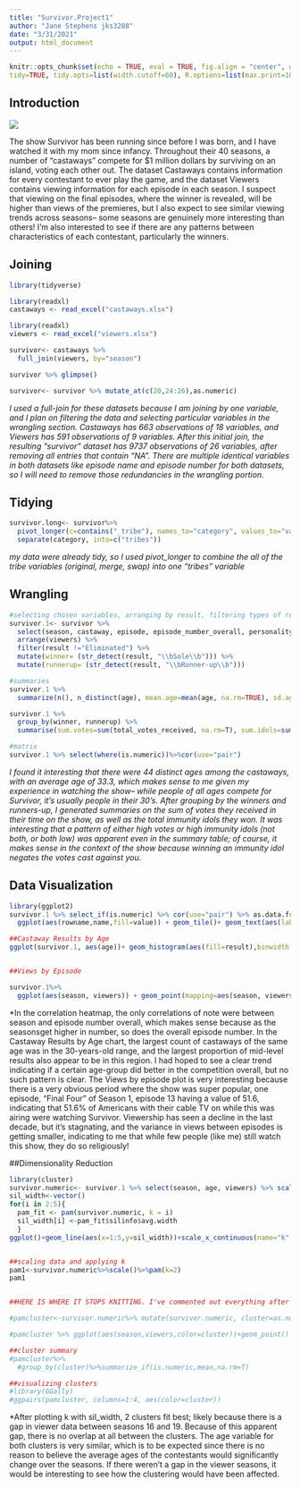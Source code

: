 ```yaml
---
title: "Survivor.Project1"
author: "Jane Stephens jks3288"
date: "3/31/2021"
output: html_document
---
```


```r
knitr::opts_chunk$set(echo = TRUE, eval = TRUE, fig.align = "center", warning = F, message = F,
tidy=TRUE, tidy.opts=list(width.cutoff=60), R.options=list(max.print=100))
```

## Introduction
<image src="https://upload.wikimedia.org/wikipedia/en/4/40/400px-Survivor.borneo.logo.png">

The show Survivor has been running since before I was born, and I have watched it with my mom since infancy. Throughout their 40 seasons, a number of "castaways" compete for $1 million dollars by surviving on an island, voting each other out. The dataset Castaways contains information for every contestant to ever play the game, and the dataset Viewers contains viewing information for each episode in each season. 
I suspect that viewing on the final episodes, where the winner is revealed, will be higher than views of the premieres, but I also expect to see similar viewing trends across seasons-- some seasons are genuinely more interesting than others! I'm also interested to see if there are any patterns between characteristics of each contestant, particularly the winners. 

## Joining


```r
library(tidyverse)

library(readxl)
castaways <- read_excel("castaways.xlsx")

library(readxl)
viewers <- read_excel("viewers.xlsx")

survivor<- castaways %>% 
  full_join(viewers, by="season")

survivor %>% glimpse()

survivor<- survivor %>% mutate_at(c(20,24:26),as.numeric)
```

*I used a full-join for these datasets because I am joining by one variable, and I plan on filtering the data and selecting particular variables in the wrangling section. Castaways has 663 observations of 18 variables, and Viewers has 591 observations of 9 variables. After this initial join, the resulting "survivor" dataset has 9737 observations of 26 variables, after removing all entries that contain "NA". There are multiple identical variables in both datasets like episode name and episode number for both datasets, so I will need to remove those redundancies in the wrangling portion.*


## Tidying
```r
survivor.long<- survivor%>%
  pivot_longer(c=contains("_tribe"), names_to="category", values_to="value")%>%
  separate(category, into=c("tribes"))
```
*my data were already tidy, so I used pivot_longer to combine the all of the tribe variables (original, merge, swap) into one "tribes" variable*

## Wrangling

```r
#selecting chosen variables, arranging by result, filtering types of result, creating variables for winner, runner-up, and third place
survivor.1<- survivor %>% 
  select(season, castaway, episode, episode_number_overall, personality_type, result, order, age, immunity_idols_won, total_votes_received, viewers, rating_18_49) %>%
  arrange(viewers) %>% 
  filter(result !="Eliminated") %>%
  mutate(winner= (str_detect(result, "\\bSole\\b"))) %>% 
  mutate(runnerup= (str_detect(result, "\\bRunner-up\\b")))

#summaries
survivor.1 %>% 
  summarize(n(), n_distinct(age), mean.age=mean(age, na.rm=TRUE), sd.age=sd(age, na.rm=TRUE), median.age=median(age, na.rm=TRUE))

survivor.1 %>% 
  group_by(winner, runnerup) %>% 
  summarise(sum.votes=sum(total_votes_received, na.rm=T), sum.idols=sum(immunity_idols_won, na.rm=T))

#matrix
survivor.1 %>% select(where(is.numeric))%>%cor(use="pair")
```
*I found it interesting that there were 44 distinct ages among the castaways, with an average age of 33.3, which makes sense to me given my experience in watching the show-- while people of all ages compete for Survivor, it's usually people in their 30's.
After grouping by the winners and runners-up, I generated summaries on the sum of votes they received in their time on the show, as well as the total immunity idols they won. It was interesting that a pattern of either high votes or high immunity idols (not both, or both low) was apparent even in the summary table; of course, it makes sense in the context of the show because winning an immunity idol negates the votes cast against you.*



## Data Visualization
```r
library(ggplot2)
survivor.1 %>% select_if(is.numeric) %>% cor(use="pair") %>% as.data.frame %>% rownames_to_column %>% pivot_longer(-1) %>% 
  ggplot(aes(rowname,name,fill=value)) + geom_tile()+ geom_text(aes(label=round(value,2)))+ xlab("")+ ylab("")+coord_fixed() + ggtitle("Correlation Heatmap") + scale_fill_gradient2(low="green", mid="yellow", high="cyan") +theme(axis.text.x = element_text(angle=-90, size=10))

##Castaway Results by Age
ggplot(survivor.1, aes(age))+ geom_histogram(aes(fill=result),binwidth = 2.5) + ggtitle("Castaway Results by Age") + xlab("Castaway Age") +theme_minimal()


##Views by Episode

survivor.1%>% 
  ggplot(aes(season, viewers)) + geom_point(mapping=aes(season, viewers,color=episode), size=1) + ggtitle("Views by Episode") + xlab("Episodes per Season") + ylab("Viewers") +theme_minimal()

```
*In the correlation heatmap, the only correlations of note were between season and episode number overall, which makes sense because as the seasonsget higher in number, so does the overall episode number. 
In the Castaway Results by Age chart, the largest count of castaways of the same age was in the 30-years-old range, and the largest proportion of mid-level results also appear to be in this region. I had hoped to see a clear trend indicating if a certain age-group did better in the competition overall, but no such pattern is clear.
The Views by episode plot is very interesting because there is a very obvious period where the show was super popular, one episode, "Final Four" of Season 1, episode 13 having a value of 51.6, indicating that 51.6% of Americans with their cable TV on while this was airing were watching Survivor. Viewership has seen a decline in the last decade, but it's stagnating, and the variance in views between episodes is getting smaller, indicating to me that while few people (like me) still watch this show, they do so religiously!

##Dimensionality Reduction
```r
library(cluster)
survivor.numeric<- survivor.1 %>% select(season, age, viewers) %>% scale()
sil_width<-vector()
for(i in 2:5){
  pam_fit <- pam(survivor.numeric, k = i)
  sil_width[i] <-pam_fit$silinfo$avg.width
  }
ggplot()+geom_line(aes(x=1:5,y=sil_width))+scale_x_continuous(name="k",breaks=1:5)


##scaling data and applying k
pam1<-survivor.numeric%>%scale()%>%pam(k=2)
pam1


##HERE IS WHERE IT STOPS KNITTING. I've commented out everything after this line so I can still send you the knitted file, but I give up!

#pamcluster<-survivor.numeric%>% mutate(survivor.numeric, cluster=as.numeric(pam1$clustering))

#pamcluster %>% ggplot(aes(season,viewers,color=cluster))+geom_point() + xlab("Season") + ylab("Viewers (") + ggtitle("Cluster Plot of Viewers")

##cluster summary
#pamcluster%>%
  #group_by(cluster)%>%summarize_if(is.numeric,mean,na.rm=T)

##visualizing clusters
#library(GGally)
#ggpairs(pamcluster, columns=1:4, aes(color=cluster))

```
*After plotting k with sil_width, 2 clusters fit best; likely because there is a gap in viewer data between seasons 16 and 19. Because of this apparent gap, there is no overlap at all between the clusters. The age variable for both clusters is very similar, which is to be expected since there is no reason to believe the average ages of the contestants would significantly change over the seasons. If there weren't a gap in the viewer seasons, it would be interesting to see how the clustering would have been affected. 

